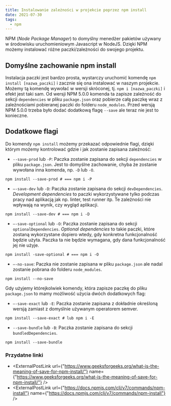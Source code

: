 ```yaml
---
title: Instalowanie zależności w projekcie poprzez npm install
date: 2021-07-30
tags:
  - npm
---
```



NPM (*Node Package Manager*) to domyślny menedżer pakietów używany w środowisku uruchomieniowym Javascript w NodeJS.
Dzięki NPM możemy instalować różne paczki/zależności do swojego projektu. 

## Domyślne zachowanie npm install
 
Instalacja paczki jest bardzo prosta, wystarczy uruchomić komendę `npm install [nazwa_paczki]` i zacznie się ona instalować w naszym projekcie.
Możemy tą komendę wywołać w wersji skróconej, tj. `npm i [nazwa_paczki]` i efekt jest taki sam. 
Od wersji NPM 5.0.0 komenda ta zapisze zależność do sekcji `dependencies` w pliku `package.json` oraz pobierze całą paczkę wraz z zależnościami pobieranej paczki do folderu `node_modules`.
Przed wersją NPM 5.0.0 trzeba było dodać dodatkową flagę `--save` ale teraz nie jest to konieczne. 

## Dodatkowe flagi 

Do komendy `npm install` możemy przekazać odpowiednie flagi, dzięki którym możemy kontrolować gdzie i jak zostanie zapisana zależność:

- `--save-prod` lub `-P`: Paczka zostanie zapisana do sekcji `dependencies` w pliku `package.json`. Jest to domyślne zachowanie, chyba że zostanie wywołana inna komenda, np. `-D` lub `-O`.

```shell
npm install --save-prod # === npm i -P
```

- `–-save-dev` lub `-D`: Paczka zostanie zapisana do sekcji `devDependencies`. 
*Development dependencies* to paczki wykorzystywane tylko podczas pracy nad aplikacją jak np. linter, test runner itp. 
Te zależności nie wpływają na wynik, czy wygląd aplikacji.

```shell
npm install --save-dev # === npm i -D
```

- `–-save-optional` lub `-O`: Paczka zostanie zapisana do sekcji `optionalDependencies`.
*Optional dependencies* to takie paczki, które zostaną wykorzystane dopiero wtedy, gdy konkretna funkcjonalność będzie użyta.
Paczka ta nie będzie wymagana, gdy dana funkcjonalność jej nie użyje.

```shell
npm install -save-optional # === npm i -O
```

- `–-no-save`: Paczka nie zostanie zapisana w pliku `package.json` ale nadal zostanie pobrana do folderu `node_modules`.

```shell
npm install --no-save
```

Gdy użyjemy którejkolwiek komendy, która zapisze paczkę do pliku `package.json` to mamy możliwość użycia dwóch dodatkowych flag:

- `–-save-exact` lub `-E`: Paczka zostanie zapisana z dokładnie określoną wersją zamiast z domyślnie używanym operatorem semver.

```shell
npm install --save-exact # lub npm i -E
```

- `--save-bundle` lub `-B`: Paczka zostanie zapisana do sekcji `bundledDependencies`.

```shell
npm install --save-bundle
```

### Przydatne linki

- <ExternalPostLink url={"https://www.geeksforgeeks.org/what-is-the-meaning-of-save-for-npm-install/"} name={"https://www.geeksforgeeks.org/what-is-the-meaning-of-save-for-npm-install/"} />
- <ExternalPostLink url={"https://docs.npmjs.com/cli/v7/commands/npm-install"} name={"https://docs.npmjs.com/cli/v7/commands/npm-install"} />
